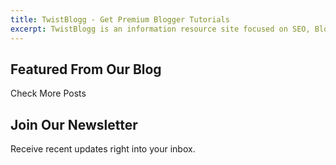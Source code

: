 ```yaml
---
title: TwistBlogg - Get Premium Blogger Tutorials
excerpt: TwistBlogg is an information resource site focused on SEO, Blogging, Themes, Widgets, Guides related to Social Media and Web Apps.
---
```



<Block src="hero" />

<Block src="feature" />

<Block src="testimonial" />

<Section py="8" bg="postblock">
    <Container>
     <H2 flexDirection="column" textAlign="center" fontSize="4xl|5xl" pt="12">Featured From <Span color="primary"> Our Blog</Span></H2> 
    </Container>
<Block src="cards" icon1="database" icon2="award" icon3="feather" title1="Blogger Themes" title2="Landing Page Designs" title3="SEO Guides" link1="https://www.twistblogg.com/blog/premium-blogger-templates" link2="https://www.twistblogg.com/blog/design-creative-landing-pages-in-blogger" link3="https://www.twistblogg.com/blog/biggest-seo-mistakes" textbelow="Read"/>
  <Div textAlign="center">
         <ButtonLink href="/blog" variant="primary lg" mt="7|5" mb="4">
         Check More Posts <Icon name="arrow-right" ml="4"/>
      </ButtonLink>
      </Div>
</Section>

<Section py="8|12|16|24">
  <Container>
    <Flexbox flexDirection="column" textAlign="center">
      <H2 fontSize="4xl|5xl" m="0">Join Our Newsletter</H2>
      <P fontSize="xl|2xl" mt="2" mb="5" textAlign="center">
        Receive recent updates right into your inbox.
      </P>
      <Block src="singlebutton" href="/newsletter" text="Subscribe" icon="mail" variant="primary md"/>
    </Flexbox>
  </Container>
</Section>

